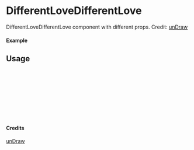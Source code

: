 
<Meta of={DifferentLoveDifferentLove} title="unDraw/DifferentLoveDifferentLove" />

# DifferentLoveDifferentLove

DifferentLoveDifferentLove component with different props.
Credit: [unDraw](https://undraw.co/illustrations)

#### Example

<Canvas of={DifferentLoveDifferentLove.Primary} />

## Usage

```ts
import { DifferentLoveDifferentLove } from "yadl-ui";

const Example = () => {
  return (
      <DifferentLoveDifferentLove />
  );
};

export default Example;
```

#### Credits
[unDraw](https://undraw.co/illustrations)
